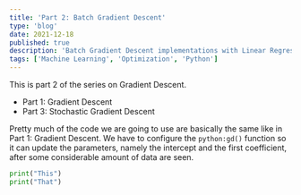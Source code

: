 ```yaml
---
title: 'Part 2: Batch Gradient Descent'
type: 'blog'
date: 2021-12-18
published: true
description: 'Batch Gradient Descent implementations with Linear Regression'
tags: ['Machine Learning', 'Optimization', 'Python']
---
```



This is part 2 of the series on Gradient Descent.

- <Link to="/blog/part-1-gradient-descent">Part 1: Gradient Descent</Link>
- <Link to="/blog/part-3-stochastic-gradient-descent">Part 3: Stochastic Gradient Descent</Link>

Pretty much of the code we are going to use are basically the same like in <Link to="/blog/part-1-gradient-descent">Part 1: Gradient Descent</Link>.
We have to configure the `python:gd()` function so it can update the parameters, namely the intercept and the first coefficient, after some considerable amount of data are seen.

```python {1-2,numberLines}
print("This")
print("That")
```